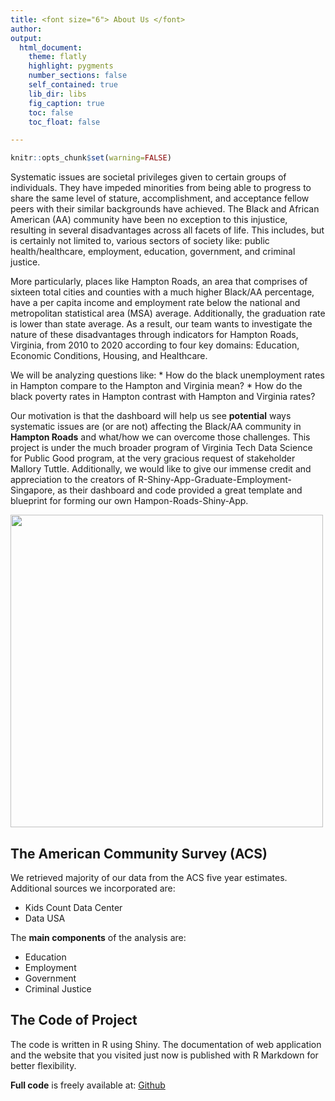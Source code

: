 ---
title: <font size="6"> About Us </font> 
author: 
output:
  html_document:
    theme: flatly
    highlight: pygments
    number_sections: false
    self_contained: true
    lib_dir: libs
    fig_caption: true
    toc: false
    toc_float: false

---

```{r global_options, include=FALSE}
knitr::opts_chunk$set(warning=FALSE)
```


Systematic issues are societal privileges given to certain groups of individuals. They have impeded minorities from being able to progress to share the same level of stature, accomplishment, and acceptance fellow peers with their similar backgrounds have achieved. The Black and African American (AA) community have been no exception to this injustice, resulting in several disadvantages across all facets of life.  This includes, but is certainly not limited to, various sectors of society like: public health/healthcare, employment, education, government, and criminal justice. 

More particularly, places like Hampton Roads, an area that comprises of sixteen total cities and counties with a much higher Black/AA percentage, have a per capita income and employment rate below the national and metropolitan statistical area (MSA) average. Additionally, the graduation rate is lower than state average.  As a result, our team wants to investigate the nature of these disadvantages through  indicators for Hampton Roads, Virginia, from 2010 to 2020 according to four key domains: Education, Economic Conditions, Housing, and Healthcare. 

We will be analyzing questions like:
* How do the black unemployment rates in Hampton compare to the Hampton and Virginia mean? 
* How do the black poverty rates in Hampton contrast with Hampton and Virginia rates?

Our motivation is that the dashboard will help us see **potential** ways systematic issues are (or are not) affecting the Black/AA community in **Hampton Roads** and what/how we can overcome those challenges. This project is under the much broader program of Virginia Tech Data Science for Public Good program, at the very gracious request of stakeholder  Mallory Tuttle. Additionally, we would like to give our immense credit and appreciation to the creators of R-Shiny-App-Graduate-Employment-Singapore, as their dashboard and code provided a great template and blueprint for forming our own Hampon-Roads-Shiny-App.

<img src="data/wnelogo.png" width="500"/>

## The American Community Survey (ACS)

We retrieved majority of our data from the ACS five year estimates. Additional sources we incorporated are: 

* Kids Count Data Center
* Data USA

The **main components** of the analysis are:

* Education
* Employment
* Government
* Criminal Justice

## The Code of Project 

The code is written in R using Shiny. The documentation of web application and
the website that you visited just now is published with R Markdown for better flexibility. 

**Full code** is freely available at: 
[Github](https://github.com/aviseth/DSPG2021_HamptonRoads)
